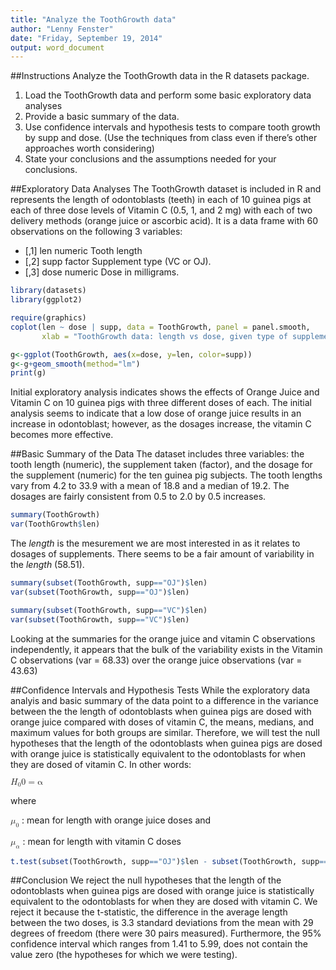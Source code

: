 ```yaml
---
title: "Analyze the ToothGrowth data"
author: "Lenny Fenster"
date: "Friday, September 19, 2014"
output: word_document
---
```

##Instructions
Analyze the ToothGrowth data in the R datasets package.

1.  Load the ToothGrowth data and perform some basic exploratory data analyses 
2.  Provide a basic summary of the data.
3.  Use confidence intervals and hypothesis tests to compare tooth growth by supp and dose. (Use the techniques from class even if there's other approaches worth considering)
4.  State your conclusions and the assumptions needed for your conclusions.

##Exploratory Data Analyses
The ToothGrowth dataset is included in R and represents the length of odontoblasts (teeth) in each of 10 guinea pigs at each of three dose levels of Vitamin C (0.5, 1, and 2 mg) with each of two delivery methods (orange juice or ascorbic acid).  It is a data frame with 60 observations on the following 3 variables:

* [,1]     len   numeric Tooth length
* [,2]     supp	 factor	 Supplement type (VC or OJ).
* [,3]     dose	 numeric Dose in milligrams.

```r
library(datasets)
library(ggplot2)

require(graphics)
coplot(len ~ dose | supp, data = ToothGrowth, panel = panel.smooth, 
       xlab = "ToothGrowth data: length vs dose, given type of supplement")

g<-ggplot(ToothGrowth, aes(x=dose, y=len, color=supp))
g<-g+geom_smooth(method="lm")
print(g)
```

Initial exploratory analysis indicates shows the effects of Orange Juice and Vitamin C on 10 guinea pigs with three different doses of each.  The initial analysis seems to indicate that a low dose of orange juice results in an increase in odontoblast; however, as the dosages increase, the vitamin C becomes more effective. 

##Basic Summary of the Data
The dataset includes three variables: the tooth length (numeric), the supplement taken (factor), and the dosage for the supplement (numeric) for the ten guinea pig subjects.  The tooth lengths vary from 4.2 to 33.9 with a mean of 18.8 and a median of 19.2.  The dosages are fairly consistent from 0.5 to 2.0 by 0.5 increases.     

```r
summary(ToothGrowth)
var(ToothGrowth$len)
```

The *length* is the mesurement we are most interested in as it relates to dosages of supplements.  There seems to be a fair amount of variability in the *length* (58.51).

```r
summary(subset(ToothGrowth, supp=="OJ")$len)
var(subset(ToothGrowth, supp=="OJ")$len)

summary(subset(ToothGrowth, supp=="VC")$len)
var(subset(ToothGrowth, supp=="VC")$len)
```

Looking at the summaries for the orange juice and vitamin C observations independently, it appears that the bulk of the variability exists in the Vitamin C observations (var = 68.33) over the orange juice observations (var = 43.63) 

##Confidence Intervals and Hypothesis Tests 
While the exploratory data analyis and basic summary of the data point to a difference in the variance  between the the length of odontoblasts when guinea pigs are dosed with orange juice compared with doses of vitamin C, the means, medians, and maximum values for both groups are similar.  Therefore, we will test the null hypotheses that the length of the odontoblasts when guinea pigs are dosed with orange juice is statistically equivalent to the odontoblasts for when they are dosed of vitamin C. In other words:

<math xmlns="http://www.w3.org/1998/Math/MathML">
    <msub>
        <mi>H</mi>
        <mi>0</mi>
    </msub>
    <ci> : &mu; </ci>
    <mn mathsize='small'>0</mn>
    <mo>=</mo>
        <ci>  &mu; </ci>
        <mn mathsize='small'>&alpha;</mn>
</math>

where 

<math xmlns="http://www.w3.org/1998/Math/MathML">
    <msub>
        <mi>&mu;</mi>
        <mi>0</mi>
    </msub>
</math>
: mean for length with orange juice doses and 

<math xmlns="http://www.w3.org/1998/Math/MathML">
    <msub>
        <mi>&mu;</mi>
        <mi>&alpha;</mi>
    </msub>
</math>
: mean for length with vitamin C doses  

```r
t.test(subset(ToothGrowth, supp=="OJ")$len - subset(ToothGrowth, supp=="VC")$len)
```

##Conclusion
We reject the null hypotheses that the length of the odontoblasts when guinea pigs are dosed with orange juice is statistically equivalent to the odontoblasts for when they are dosed with vitamin C.  We reject it because the t-statistic, the difference in the average length between the two doses, is 3.3 standard deviations from the mean with 29 degrees of freedom (there were 30 pairs measured).  Furthermore, the 95% confidence interval which ranges from 1.41 to 5.99, does not contain the value zero (the hypotheses for which we were testing). 